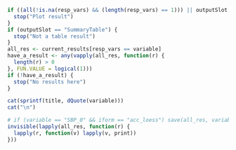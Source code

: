 ```{r include=FALSE}
if ((all(!is.na(resp_vars) && (length(resp_vars) == 1))) || outputSlot == "SummaryPlot") {
  stop("Plot result")
}
if (outputSlot == "SummaryTable") {
  stop("Not a table result")
}
all_res <- current_results[resp_vars == variable]
have_a_result <- any(vapply(all_res, function(r) {
  length(r) > 0
}, FUN.VALUE = logical(1)))
if (!have_a_result) {
  stop("No results here")
}
```
```{r results='asis', eval=have_a_result}
cat(sprintf(title, dQuote(variable)))
cat("\n")
```
```{r echo=FALSE, eval=have_a_result}
# if (variable == "SBP_0" && iform == "acc_loess") save(all_res, variable, file = "/tmp/yyy.RData")
invisible(lapply(all_res, function(r) {
  lapply(r, function(v) lapply(v, print))
}))
```
